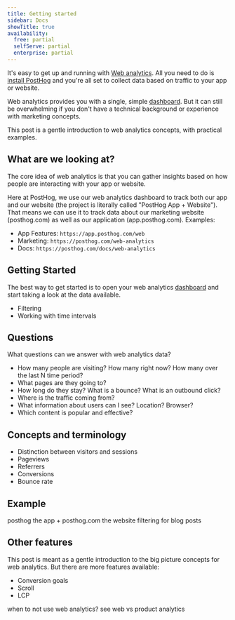 ```yaml
---
title: Getting started
sidebar: Docs
showTitle: true
availability:
  free: partial
  selfServe: partial
  enterprise: partial
---
```


It's easy to get up and running with [Web analytics](/web-analytics). All you need to do is [install PostHog](/docs/getting-started/install) and you're all set to collect data based on traffic to your app or website.

Web analytics provides you with a single, simple [dashboard](https://app.posthog.com/web). But it can still be overwhelming if you don't have a technical background or experience with marketing concepts.

This post is a gentle introduction to web analytics concepts, with practical examples.

## What are we looking at?

The core idea of web analytics is that you can gather insights based on how people are interacting with your app or website.

Here at PostHog, we use our web analytics dashboard to track both our app and our website (the project is literally called "PostHog App + Website"). That means we can use it to track data about our marketing website (posthog.com) as well as our application (app.posthog.com). Examples:

- App Features: `https://app.posthog.com/web`
- Marketing: `https://posthog.com/web-analytics`
- Docs: `https://posthog.com/docs/web-analytics`

## Getting Started

The best way to get started is to open your web analytics [dashboard](https://app.posthog.com/web) and start taking a look at the data available.

- Filtering
- Working with time intervals

## Questions

What questions can we answer with web analytics data?

- How many people are visiting? How many right now? How many over the last N time period?
- What pages are they going to?
- How long do they stay? What is a bounce? What is an outbound click?
- Where is the traffic coming from?
- What information about users can I see? Location? Browser?
- Which content is popular and effective?

## Concepts and terminology

- Distinction between visitors and sessions
- Pageviews
- Referrers
- Conversions
- Bounce rate

## Example

posthog the app + posthog.com the website
filtering for blog posts

## Other features

This post is meant as a gentle introduction to the big picture concepts for web analytics. But there are more features available:

- Conversion goals
- Scroll
- LCP

when to not use web analytics? see web vs product analytics
